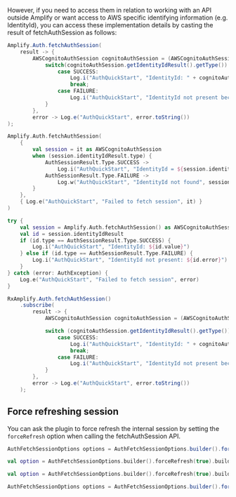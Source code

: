 However, if you need to access them in relation to working with an API outside Amplify or want access to AWS specific identifying information (e.g. IdentityId), you can access these implementation details by casting the result of fetchAuthSession as follows:

<BlockSwitcher>
<Block name="Java">

```java
Amplify.Auth.fetchAuthSession(
    result -> {
        AWSCognitoAuthSession cognitoAuthSession = (AWSCognitoAuthSession) result;
            switch(cognitoAuthSession.getIdentityIdResult().getType()) {
                case SUCCESS:
                    Log.i("AuthQuickStart", "IdentityId: " + cognitoAuthSession.getIdentityIdResult().getValue());
                    break;
                case FAILURE:
                    Log.i("AuthQuickStart", "IdentityId not present because: " + cognitoAuthSession.getIdentityIdResult().getError().toString());
            }
        },
        error -> Log.e("AuthQuickStart", error.toString())
);
```

</Block>
<Block name="Kotlin - Callbacks">

```kotlin
Amplify.Auth.fetchAuthSession(
    {
        val session = it as AWSCognitoAuthSession
        when (session.identityIdResult.type) {
            AuthSessionResult.Type.SUCCESS ->
                Log.i("AuthQuickStart", "IdentityId = ${session.identityIdResult.value}")
            AuthSessionResult.Type.FAILURE ->
                Log.w("AuthQuickStart", "IdentityId not found", session.identityIdResult.error)
        }
    },
    { Log.e("AuthQuickStart", "Failed to fetch session", it) }
)
```

</Block>
<Block name="Kotlin - Coroutines">

```kotlin
try {
    val session = Amplify.Auth.fetchAuthSession() as AWSCognitoAuthSession
    val id = session.identityIdResult
    if (id.type == AuthSessionResult.Type.SUCCESS) {
        Log.i("AuthQuickStart", "IdentityId: ${id.value}")
    } else if (id.type == AuthSessionResult.Type.FAILURE) {
        Log.i("AuthQuickStart", "IdentityId not present: ${id.error}")
    }
} catch (error: AuthException) {
    Log.e("AuthQuickStart", "Failed to fetch session", error)
}
```

</Block>
<Block name="RxJava">

```java
RxAmplify.Auth.fetchAuthSession()
    .subscribe(
        result -> {
            AWSCognitoAuthSession cognitoAuthSession = (AWSCognitoAuthSession) result;

            switch (cognitoAuthSession.getIdentityIdResult().getType()) {
                case SUCCESS:
                    Log.i("AuthQuickStart", "IdentityId: " + cognitoAuthSession.getIdentityIdResult().getValue());
                    break;
                case FAILURE:
                    Log.i("AuthQuickStart", "IdentityId not present because: " + cognitoAuthSession.getIdentityIdResult().getError().toString());
            }
        },
        error -> Log.e("AuthQuickStart", error.toString())
    );
```

</Block>
</BlockSwitcher>

## Force refreshing session

You can ask the plugin to force refresh the internal session by setting the `forceRefresh` option when calling the fetchAuthSession API.

<BlockSwitcher>
<Block name="Java">

```java
AuthFetchSessionOptions options = AuthFetchSessionOptions.builder().forceRefresh(true).build();
```

</Block>
<Block name="Kotlin - Callbacks">

```kotlin
val option = AuthFetchSessionOptions.builder().forceRefresh(true).build()
```

</Block>
<Block name="Kotlin - Coroutines">

```kotlin
val option = AuthFetchSessionOptions.builder().forceRefresh(true).build()
```

</Block>
<Block name="RxJava">

```java
AuthFetchSessionOptions options = AuthFetchSessionOptions.builder().forceRefresh(true).build();
```

</Block>
</BlockSwitcher>
